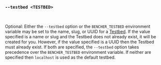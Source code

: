 ### `--testbed <TESTBED>`

<br />

Optional: Either the `--testbed` option or the `BENCHER_TESTBED` environment variable
may be set to the name, slug, or UUID for a [Testbed][testbed].
If the value specified is a name or slug and the Testbed does not already exist, it will be created for you.
However, if the value specified is a UUID then the Testbed must already exist.
If both are specified, the `--testbed` option takes precedence over the `BENCHER_TESTBED` environment variable.
If neither are specified then `localhost` is used as the default testbed.

[testbed]: /docs/explanation/benchmarking/#testbed
